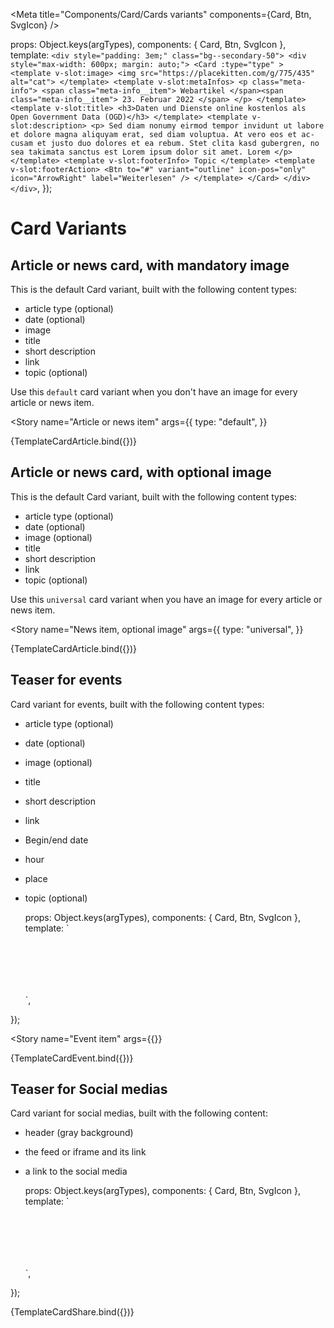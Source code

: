 
<Meta
  title="Components/Card/Cards variants"
  components={Card, Btn, SvgIcon}
/>

  props: Object.keys(argTypes),
  components: { Card, Btn, SvgIcon },
  template:
  `
    <div style="padding: 3em;" class="bg--secondary-50">
      <div style="max-width: 600px; margin: auto;">
        <Card :type="type" >
          <template v-slot:image>
            <img src="https://placekitten.com/g/775/435" alt="cat">
          </template>
          <template v-slot:metaInfos>
            <p class="meta-info">
              <span class="meta-info__item">
                Webartikel
              </span><span class="meta-info__item">
                23. Februar 2022
              </span>
            </p>
          </template>
          <template v-slot:title>
            <h3>Daten und Dienste online kostenlos als Open Government Data (OGD)</h3>
          </template>
          <template v-slot:description>
            <p>
              Sed diam nonumy eirmod tempor invidunt ut labore et dolore magna aliquyam erat,
              sed diam voluptua. At vero eos et ac-cusam et justo duo dolores et ea rebum.
              Stet clita kasd gubergren, no sea takimata sanctus est Lorem ipsum dolor sit amet.
              Lorem
            </p>
          </template>
          <template v-slot:footerInfo>
            Topic
          </template>
          <template v-slot:footerAction>
            <Btn
              to="#"
              variant="outline"
              icon-pos="only"
              icon="ArrowRight"
              label="Weiterlesen"
            />
          </template>
        </Card>
      </div>
    </div>
  `,
});

# Card Variants

## Article or news card, with mandatory image
This is the default Card variant, built with the following content types:
- article type (optional)
- date (optional)
- image
- title
- short description
- link
- topic (optional)

Use this `default` card variant when you don't have an image for every article or news item.

<Story
  name="Article or news item"
  args={{
    type: "default",
  }}
>
  {TemplateCardArticle.bind({})}
</Story>

## Article or news card, with optional image
This is the default Card variant, built with the following content types:
- article type (optional)
- date (optional)
- image (optional)
- title
- short description
- link
- topic (optional)

Use this `universal` card variant when you have an image for every article or news item.

<Story
  name="News item, optional image"
  args={{
    type: "universal",
  }}
>
  {TemplateCardArticle.bind({})}
</Story>

## Teaser for events
Card variant for events, built with the following content types:
- article type (optional)
- date (optional)
- image (optional)
- title
- short description
- link
- Begin/end date
- hour
- place
- topic (optional)

  props: Object.keys(argTypes),
  components: { Card, Btn, SvgIcon },
  template:
  `
    <div style="padding: 3em;" class="bg--secondary-50">
      <div style="max-width: 600px; margin: auto;">
        <Card type="default" >
          <template v-slot:image>
            <img src="https://placekitten.com/g/775/350" alt="cat">
          </template>
          <template v-slot:metaInfos>
            <p class="meta-info">
              <span class="meta-info__item">
                Konferenz
              </span><span class="meta-info__item">
                23. Februar 2022
              </span>
            </p>
          </template>
          <template v-slot:title>
            <h3>Event title</h3>
          </template>
          <template v-slot:description>
            <p>
              Hatten Sie schon immer eine Idee, die sie mit Geodaten umsetzen wollten?
              Wollten Sie schon immer ein Problem mit Hilfe von Karten und Luftbildern lösen?
            </p>
          </template>
          <template v-slot:eventInfos>
            <ul class="flex flex-wrap">
              <li class="flex items-center mr-6 mb-2">
                <SvgIcon icon="Calendar" size="xl" class="-ml-1.5 mr-1" />
                <div>10-12 Mai 2022</div>
              </li>
              <li class="flex items-center mr-6 mb-2">
                <SvgIcon icon="Clock" size="xl" class="-ml-1.5 mr-1" />
                <div>9 bis 11 Uhr</div>
              </li>
              <li class="flex items-center mr-6 mb-2">
                <SvgIcon icon="MapMarker" size="xl" class="-ml-1.5 mr-1" />
                <div>Zürich</div>
              </li>
            </ul>
          </template>
          <template v-slot:footerInfo>
            Topic
          </template>
          <template v-slot:footerAction>
            <Btn
              to="#"
              variant="outline"
              icon-pos="only"
              icon="ArrowRight"
              label="Weiterlesen"
            />
          </template>
        </Card>
      </div>
    </div>
  `,
});

<Story
  name="Event item"
  args={{}}
>
  {TemplateCardEvent.bind({})}
</Story>

## Teaser for Social medias
Card variant for social medias, built with the following content:
- header (gray background)
- the feed or iframe and its link
- a link to the social media

  props: Object.keys(argTypes),
  components: { Card, Btn, SvgIcon },
  template:
  `
    <div style="padding: 3em;" class="bg--secondary-50">
      <div style="max-width: 600px; margin: auto;">
        <Card>
          <template v-slot:header>
            <SvgIcon icon="Instagram" size="xl" class="mr-2" />
            <div>Instagram insights</div>
          </template>
          <template v-slot:description>
              <div
                class="socials__instagram"
              >
                <iframe class="instagram-media instagram-media-rendered" id="instagram-embed-0" src="https://www.instagram.com/p/Cd6KkQsOnOh/embed/?cr=1&amp;v=14&amp;wp=333&amp;rd=https%3A%2F%2Fstorybook.bund-ds.bedev.liip.ch&amp;rp=%2Fiframe.html%3Fid%3Dpages-homepage--example%26viewMode%3Ddocs#%7B%22ci%22%3A0%2C%22os%22%3A880315.3999999994%2C%22ls%22%3A879792.2999999998%2C%22le%22%3A880250.2000000002%7D" allowtransparency="true" allowfullscreen="true" frameborder="0" height="588" data-instgrm-payload-id="instagram-media-payload-0" scrolling="no" style="background: white; width: calc(100% - 2px); border-radius: 3px; border: 1px solid rgb(219, 219, 219); box-shadow: none; display: block; margin: 0px 0px 12px; min-width: 326px; padding: 0px;"></iframe>
              </div>
            </template>
          <template v-slot:footerAction>
            <Btn
              to="#"
              variant="outline"
              icon-pos="only"
              icon="ArrowRight"
              label="Weiterlesen"
            />
          </template>
        </Card>
      </div>
    </div>
  `,
});

<Canvas>
  <Story
    name="Sharing item"
    args={{}}
  >
    {TemplateCardShare.bind({})}
  </Story>
</Canvas>
